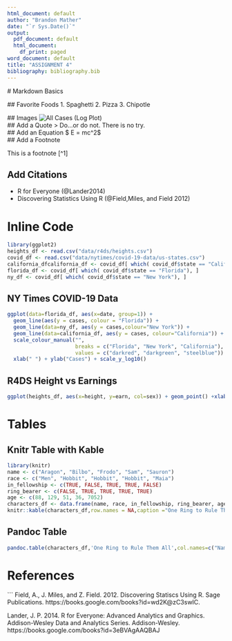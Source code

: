 ```yaml
---
html_document: default
author: "Brandon Mather"
date: "`r Sys.Date()`"
output:
  pdf_document: default
  html_document:
    df_print: paged
word_document: default
title: "ASSIGNMENT 4"
bibliography: bibliography.bib
---
```

  
  # Markdown Basics
  
  ## Favorite Foods
1. Spaghetti
2. Pizza
3. Chipotle

  ## Images
![All Cases (Log Plot)](completed/assignment04/plots/10-all-cases-log.png)  
  ## Add a Quote
> Do…or do not. There is no try.   
  ## Add an Equation
$ E = mc^2$  
## Add a Footnote

This is a footnote [^1]

## Add Citations

* R for Everyone (@Lander2014)
* Discovering Statistics Using R (@Field,Miles, and Field 2012)

# Inline Code
```r
library(ggplot2)
heights_df <- read.csv("data/r4ds/heights.csv")
covid_df <- read.csv("data/nytimes/covid-19-data/us-states.csv")
california_dfcalifornia_df <- covid_df[ which( covid_df$state == "California"), ]
florida_df <- covid_df[ which( covid_df$state == "Florida"), ]
ny_df <- covid_df[ which( covid_df$state == "New York"), ]
```
## NY Times COVID-19 Data
```r
ggplot(data=florida_df, aes(x=date, group=1)) +
  geom_line(aes(y = cases, colour = "Florida")) +
  geom_line(data=ny_df, aes(y = cases,colour="New York")) +
  geom_line(data=california_df, aes(y = cases, colour="California")) +
  scale_colour_manual("",
                      breaks = c("Florida", "New York", "California"),
                      values = c("darkred", "darkgreen", "steelblue")) +
  xlab(" ") + ylab("Cases") + scale_y_log10()
```
## R4DS Height vs Earnings
```r
ggplot(heights_df, aes(x=height, y=earn, col=sex)) + geom_point() +xlab("Height (Inches)") + ylab("Earning (Dollars)")
```
# Tables

## Knitr Table with Kable
```r
library(knitr)
name <- c("Aragon", "Bilbo", "Frodo", "Sam", "Sauron")
race <- c("Men", "Hobbit", "Hobbit", "Hobbit", "Maia")
in_fellowship <- c(TRUE, FALSE, TRUE, TRUE, FALSE)
ring_bearer <- c(FALSE, TRUE, TRUE, TRUE, TRUE)
age <- c(88, 129, 51, 36, 7052)
characters_df <- data.frame(name, race, in_fellowship, ring_bearer, age)
knitr::kable(characters_df,row.names = NA,caption ="One Ring to Rule Them All" )
```
## Pandoc Table
```r
pandoc.table(characters_df,'One Ring to Rule Them All',col.names=c("Name","Race","In Fellowship? ","Is Ring Bearer?","Age"))
```
# References
```
Field, A., J. Miles, and Z. Field. 2012. Discovering Statiscs Using R. Sage Publications. https://books.google.com/books?id=wd2K@zC3swIC.

Lander, J. P. 2014. R for Everyone: Advanced Analytics and Graphics. Addison-Wesley Data and Analytics Series. Addison-Wesley. https://books.google.com/books?id=3eBVAgAAQBAJ
